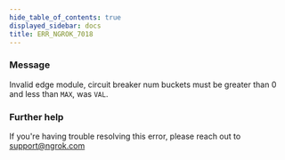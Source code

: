 ```yaml
---
hide_table_of_contents: true
displayed_sidebar: docs
title: ERR_NGROK_7018
---
```


### Message

Invalid edge module, circuit breaker num buckets must be greater than 0 and less than `MAX`, was `VAL`.

<ErrorDetails />

### Further help

If you're having trouble resolving this error, please reach out to [support@ngrok.com](mailto:support@ngrok.com?subject=Help%20with%20ERR_NGROK_7018)
